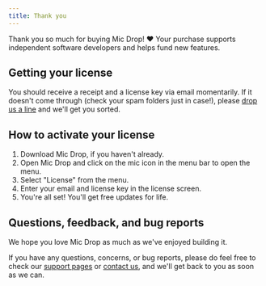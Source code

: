 ```yaml
---
title: Thank you
---
```



<Panel>

Thank you so much for buying Mic Drop! ❤️ Your purchase supports independent software developers and helps fund new features. 

## Getting your license

You should receive a receipt and a license key via email momentarily. If it doesn't come through (check your spam folders just in case!), please [drop us a line](mailto:help@getmicdrop.com) and we'll get you sorted. 

## How to activate your license

1. <DownloadLink source="post-purchase">Download Mic Drop</DownloadLink>, if you haven't already.
2. Open Mic Drop and click on the mic icon in the menu bar to open the menu.
3. Select "License" from the menu.
4. Enter your email and license key in the license screen.
5. You're all set! You'll get free updates for life.  

## Questions, feedback, and bug reports

We hope you love Mic Drop as much as we've enjoyed building it.

If you have any questions, concerns, or bug reports, please do feel free to check our [support pages](/help) or [contact us](mailto:help@getmicdrop.com), and we'll get back to you as soon as we can.
</Panel>
